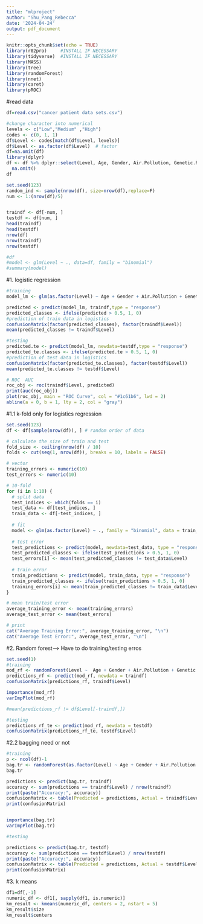 ---
title: "mlproject"
author: "Shu_Pang_Rebecca"
date: '2024-04-24'
output: pdf_document
---

```{r setup, include=FALSE}
knitr::opts_chunk$set(echo = TRUE)
library(r02pro)     #INSTALL IF NECESSARY
library(tidyverse)  #INSTALL IF NECESSARY
library(MASS)
library(tree)
library(randomForest)
library(nnet)
library(caret)
library(pROC)
```

#read data
```{r}
df=read.csv("cancer patient data sets.csv")

#change character into numerical
levels <- c("Low","Medium" ,"High")
codes <- c(0, 1, 1)
df$Level <- codes[match(df$Level, levels)]
df$Level <- as.factor(df$Level)  # factor
df=na.omit(df)
library(dplyr)
df <- df %>% dplyr::select(Level, Age, Gender, Air.Pollution, Genetic.Risk, OccuPational.Hazards, Smoking) %>%
  na.omit()
df

set.seed(123)
random_ind <- sample(nrow(df), size=nrow(df),replace=F)
num <- 1:(nrow(df)/5)


traindf <- df[-num, ]
testdf <- df[num, ]
head(traindf)
head(testdf)
nrow(df)
nrow(traindf)
nrow(testdf)

#df
#model <- glm(Level ~ ., data=df, family = "binomial")
#summary(model)
```

#1. logistic regression
```{r}
#training
model_lm <- glm(as.factor(Level) ~ Age + Gender + Air.Pollution + Genetic.Risk + OccuPational.Hazards + Smoking, data = traindf,family = "binomial")

predicted <- predict(model_lm, traindf,type = "response")
predicted_classes <- ifelse(predicted > 0.5, 1, 0)
#prediction of train data in logistics
confusionMatrix(factor(predicted_classes), factor(traindf$Level))
mean(predicted_classes != traindf$Level)

#testing
predicted.te <- predict(model_lm, newdata=testdf,type = "response")
predicted_te.classes <- ifelse(predicted.te > 0.5, 1, 0)
#prediction of test data in logistics
confusionMatrix(factor(predicted_te.classes), factor(testdf$Level))
mean(predicted_te.classes != testdf$Level)

# ROC  AUC
roc_obj <- roc(traindf$Level, predicted)
print(auc(roc_obj))
plot(roc_obj, main = "ROC Curve", col = "#1c61b6", lwd = 2)
abline(a = 0, b = 1, lty = 2, col = "gray")

```

#1.1 k-fold only for logistics regression
```{r}
set.seed(123)
df <- df[sample(nrow(df)), ] # random order of data

# calculate the size of train and test
fold_size <- ceiling(nrow(df) / 10)
folds <- cut(seq(1, nrow(df)), breaks = 10, labels = FALSE)

# vector
training_errors <- numeric(10)
test_errors <- numeric(10)

# 10-fold
for (i in 1:10) {
  # split data
  test_indices <- which(folds == i)
  test_data <- df[test_indices, ]
  train_data <- df[-test_indices, ]
  
  # fit
  model <- glm(as.factor(Level) ~ ., family = "binomial", data = train_data)
  
  # test error
  test_predictions <- predict(model, newdata=test_data, type = "response")
  test_predicted_classes <- ifelse(test_predictions > 0.5, 1, 0)
  test_errors[i] <- mean(test_predicted_classes != test_data$Level)
  
  # train error
  train_predictions <- predict(model, train_data, type = "response")
  train_predicted_classes <- ifelse(train_predictions > 0.5, 1, 0)
  training_errors[i] <- mean(train_predicted_classes != train_data$Leve)
}

# mean train/test error
average_training_error <- mean(training_errors)
average_test_error <- mean(test_errors)

# print
cat("Average Training Error:", average_training_error, "\n")
cat("Average Test Error:", average_test_error, "\n")
```




#2. Random forest--> Have to do training/testing erros
```{r}
set.seed(1)
#training
mod_rf <- randomForest(Level ~  Age + Gender + Air.Pollution + Genetic.Risk + OccuPational.Hazards + Smoking, data = traindf, importance=TRUE)
predictions_rf <- predict(mod_rf, newdata = traindf)
confusionMatrix(predictions_rf, traindf$Level)

importance(mod_rf)
varImpPlot(mod_rf)

#mean(predictions_rf != df$Level[-traindf,])

#testing
predictions_rf_te <- predict(mod_rf, newdata = testdf)
confusionMatrix(predictions_rf_te, testdf$Level)

```
#2.2 bagging need or not
```{r}

#training
p <- ncol(df)-1
bag.tr <- randomForest(as.factor(Level) ~ Age + Gender + Air.Pollution + Genetic.Risk + OccuPational.Hazards + Smoking, data = traindf,  mtry = p, importance=TRUE)
bag.tr

predictions <- predict(bag.tr, traindf)
accuracy <- sum(predictions == traindf$Level) / nrow(traindf)
print(paste("Accuracy:", accuracy))
confusionMatrix <- table(Predicted = predictions, Actual = traindf$Level)
print(confusionMatrix)


importance(bag.tr)
varImpPlot(bag.tr)

#testing

predictions <- predict(bag.tr, testdf)
accuracy <- sum(predictions == testdf$Level) / nrow(testdf)
print(paste("Accuracy:", accuracy))
confusionMatrix <- table(Predicted = predictions, Actual = testdf$Level)
print(confusionMatrix)

```


#3. k means
```{r}
df1=df[,-1]
numeric_df <- df1[, sapply(df1, is.numeric)]
km_result <- kmeans(numeric_df, centers = 2, nstart = 5)
km_result$size
km_result$centers
```